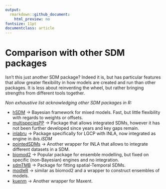 ```yaml
---
output:
  rmarkdown::github_document:
    html_preview: no
fontsize: 11pt
documentclass: article
---
```


# Comparison with other SDM packages

Isn’t this just another SDM package? Indeed it is, but \pkg{ibis.iSDM} has
particular features that allow greater flexibility in how models are
created and run than other packages. It is less about reinventing the wheel, but rather bringing strengths from different tools together.

*Non exhaustive list acknowledging other SDM packages in R:*

-   [hSDM](https://github.com/ghislainv/hSDM) -&gt; Bayesian framework
    for mixed models. Fast, but little flexibility with regards to
    weights or offsets.
-   [multispeciesPP](https://github.com/wfithian/multispeciesPP) -&gt;
    Package that allows integrated SDMs, however it has not been further 
    developed since years and key gaps remain.
-   [inlabru](https://github.com/inlabru-org/inlabru) -&gt; Package
    specifically for LGCP with INLA, now integrated as engine in _ibis.iSDM_
-   [pointedSDMs](https://github.com/oharar/PointedSDMs) -&gt; Another wrapper for INLA
    that allows to integrate different datasets in a SDM.
-   [biomod2](https://github.com/biomodhub/biomod2) -&gt; Popular
    package for ensemble modelling, but fixed on specific (non-Bayesian) engines and 
    no integration.
-   [sdmTMB](https://github.com/pbs-assess/sdmTMB) -&gt; Package for
    fitting spatial-Temporal SDMs.
-   [modleR](https://github.com/Model-R/modleR) -&gt; similar as biomod2
    and a wrapper to construct ensembles of models.
-   [kuenm](https://peerj.com/articles/6281/) -&gt; Another wrapper for
    Maxent.

